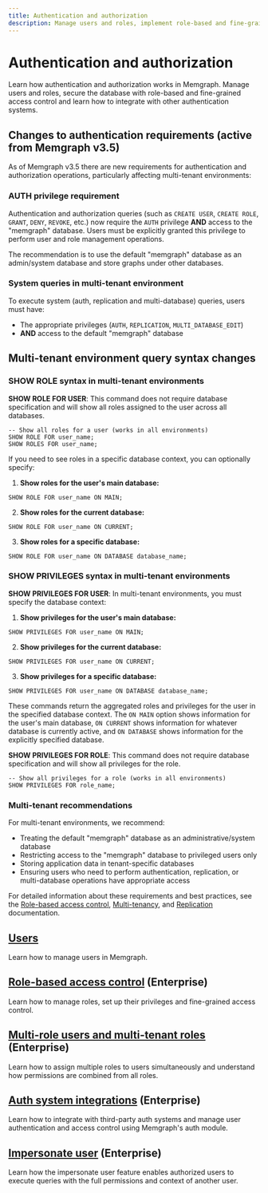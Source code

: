 ```yaml
---
title: Authentication and authorization
description: Manage users and roles, implement role-based and fine-grained access control and learn how to integrate with other authentication systems.
---
```


#  Authentication and authorization

Learn how authentication and authorization works in Memgraph. Manage users and
roles, secure the database with role-based and fine-grained access control and
learn how to integrate with other authentication systems.

## Changes to authentication requirements (active from Memgraph v3.5)

As of Memgraph v3.5 there are new requirements for authentication and authorization operations, particularly affecting multi-tenant environments:

### AUTH privilege requirement

Authentication and authorization queries (such as `CREATE USER`, `CREATE ROLE`, `GRANT`, `DENY`, `REVOKE`, etc.) now require the `AUTH` privilege **AND** access to the "memgraph" database. Users must be explicitly granted this privilege to perform user and role management operations.

<Callout type="info">

The recommendation is to use the default "memgraph" database as an admin/system database and store graphs under other databases. 

</Callout>

### System queries in multi-tenant environment

To execute system (auth, replication and multi-database) queries, users must have:
- The appropriate privileges (`AUTH`, `REPLICATION`, `MULTI_DATABASE_EDIT`)
- **AND** access to the default "memgraph" database


## Multi-tenant environment query syntax changes

### SHOW ROLE syntax in multi-tenant environments

**SHOW ROLE FOR USER**: This command does not require database specification and will show all roles assigned to the user across all databases.

```cypher
-- Show all roles for a user (works in all environments)
SHOW ROLE FOR user_name;
SHOW ROLES FOR user_name;
```

If you need to see roles in a specific database context, you can optionally specify:

1. **Show roles for the user's main database:**
```cypher
SHOW ROLE FOR user_name ON MAIN;
```

2. **Show roles for the current database:**
```cypher
SHOW ROLE FOR user_name ON CURRENT;
```

3. **Show roles for a specific database:**
```cypher
SHOW ROLE FOR user_name ON DATABASE database_name;
```

### SHOW PRIVILEGES syntax in multi-tenant environments

**SHOW PRIVILEGES FOR USER**: In multi-tenant environments, you must specify the database context:

1. **Show privileges for the user's main database:**
```cypher
SHOW PRIVILEGES FOR user_name ON MAIN;
```

2. **Show privileges for the current database:**
```cypher
SHOW PRIVILEGES FOR user_name ON CURRENT;
```

3. **Show privileges for a specific database:**
```cypher
SHOW PRIVILEGES FOR user_name ON DATABASE database_name;
```

These commands return the aggregated roles and privileges for the user in the specified database context. The `ON MAIN` option shows information for the user's main database, `ON CURRENT` shows information for whatever database is currently active, and `ON DATABASE` shows information for the explicitly specified database.

**SHOW PRIVILEGES FOR ROLE**: This command does not require database specification and will show all privileges for the role.

```cypher
-- Show all privileges for a role (works in all environments)
SHOW PRIVILEGES FOR role_name;
```

### Multi-tenant recommendations

For multi-tenant environments, we recommend:
- Treating the default "memgraph" database as an administrative/system database
- Restricting access to the "memgraph" database to privileged users only
- Storing application data in tenant-specific databases
- Ensuring users who need to perform authentication, replication, or multi-database operations have appropriate access

For detailed information about these requirements and best practices, see the [Role-based access control](/database-management/authentication-and-authorization/role-based-access-control#authentication-and-authorization-requirements), [Multi-tenancy](/database-management/multi-tenancy#default-database-best-practices), and [Replication](/clustering/replication#replication-queries-and-the-memgraph-database) documentation.

## [Users](/database-management/authentication-and-authorization/users)

Learn how to manage users in Memgraph.

## [Role-based access control](/database-management/authentication-and-authorization/role-based-access-control) (Enterprise)

Learn how to manage roles, set up their privileges and fine-grained access control. 

## [Multi-role users and multi-tenant roles](/database-management/authentication-and-authorization/multiple-roles) (Enterprise)

Learn how to assign multiple roles to users simultaneously and understand how permissions are combined from all roles.

## [Auth system integrations](/database-management/authentication-and-authorization/auth-system-integrations) (Enterprise)

Learn how to integrate with third-party auth systems and manage user
authentication and access control using Memgraph's auth module. 

## [Impersonate user](/database-management/authentication-and-authorization/impersonate-user) (Enterprise)

Learn how the impersonate user feature enables authorized users to execute
queries with the full permissions and context of another user.